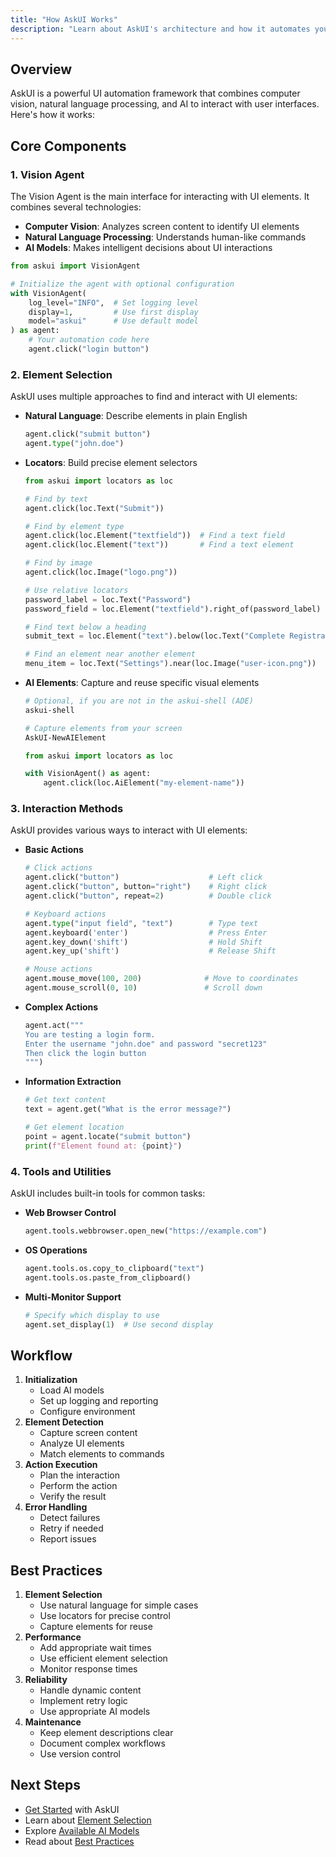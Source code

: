 ```yaml
---
title: "How AskUI Works"
description: "Learn about AskUI's architecture and how it automates your UI interactions"
---
```


## Overview

AskUI is a powerful UI automation framework that combines computer vision, natural language processing, and AI to interact with user interfaces. Here's how it works:

## Core Components

### 1. Vision Agent

The Vision Agent is the main interface for interacting with UI elements. It combines several technologies:

- **Computer Vision**: Analyzes screen content to identify UI elements
- **Natural Language Processing**: Understands human-like commands
- **AI Models**: Makes intelligent decisions about UI interactions

```python
from askui import VisionAgent

# Initialize the agent with optional configuration
with VisionAgent(
    log_level="INFO",  # Set logging level
    display=1,         # Use first display
    model="askui"      # Use default model
) as agent:
    # Your automation code here
    agent.click("login button")
```

### 2. Element Selection

AskUI uses multiple approaches to find and interact with UI elements:

- **Natural Language**: Describe elements in plain English

  ```python
  agent.click("submit button")
  agent.type("john.doe")
  ```
- **Locators**: Build precise element selectors

  ```python
  from askui import locators as loc
  
  # Find by text
  agent.click(loc.Text("Submit"))
  
  # Find by element type
  agent.click(loc.Element("textfield"))  # Find a text field
  agent.click(loc.Element("text"))       # Find a text element
  
  # Find by image
  agent.click(loc.Image("logo.png"))
  
  # Use relative locators
  password_label = loc.Text("Password")
  password_field = loc.Element("textfield").right_of(password_label)
  
  # Find text below a heading
  submit_text = loc.Element("text").below(loc.Text("Complete Registration"))
  
  # Find an element near another element
  menu_item = loc.Text("Settings").near(loc.Image("user-icon.png"))
  ```
- **AI Elements**: Capture and reuse specific visual elements

  ```powershell
  # Optional, if you are not in the askui-shell (ADE)
  askui-shell
  
  # Capture elements from your screen
  AskUI-NewAIElement
  ```

  ```python
  from askui import locators as loc
  
  with VisionAgent() as agent:
      agent.click(loc.AiElement("my-element-name"))
  ```

### 3. Interaction Methods

AskUI provides various ways to interact with UI elements:

- **Basic Actions**

  ```python
  # Click actions
  agent.click("button")                    # Left click
  agent.click("button", button="right")    # Right click
  agent.click("button", repeat=2)          # Double click
  
  # Keyboard actions
  agent.type("input field", "text")        # Type text
  agent.keyboard('enter')                  # Press Enter
  agent.key_down('shift')                  # Hold Shift
  agent.key_up('shift')                    # Release Shift
  
  # Mouse actions
  agent.mouse_move(100, 200)              # Move to coordinates
  agent.mouse_scroll(0, 10)               # Scroll down
  ```
- **Complex Actions**

  ```python
  agent.act("""
  You are testing a login form.
  Enter the username "john.doe" and password "secret123"
  Then click the login button
  """)
  ```
- **Information Extraction**

  ```python
  # Get text content
  text = agent.get("What is the error message?")
  
  # Get element location
  point = agent.locate("submit button")
  print(f"Element found at: {point}")
  ```

### 4. Tools and Utilities

AskUI includes built-in tools for common tasks:

- **Web Browser Control**

  ```python
  agent.tools.webbrowser.open_new("https://example.com")
  ```
- **OS Operations**

  ```python
  agent.tools.os.copy_to_clipboard("text")
  agent.tools.os.paste_from_clipboard()
  ```
- **Multi-Monitor Support**

  ```python
  # Specify which display to use
  agent.set_display(1)  # Use second display
  ```

## Workflow

1. **Initialization**
   - Load AI models
   - Set up logging and reporting
   - Configure environment
2. **Element Detection**
   - Capture screen content
   - Analyze UI elements
   - Match elements to commands
3. **Action Execution**
   - Plan the interaction
   - Perform the action
   - Verify the result
4. **Error Handling**
   - Detect failures
   - Retry if needed
   - Report issues

## Best Practices

1. **Element Selection**
   - Use natural language for simple cases
   - Use locators for precise control
   - Capture elements for reuse
2. **Performance**
   - Add appropriate wait times
   - Use efficient element selection
   - Monitor response times
3. **Reliability**
   - Handle dynamic content
   - Implement retry logic
   - Use appropriate AI models
4. **Maintenance**
   - Keep element descriptions clear
   - Document complex workflows
   - Use version control

## Next Steps

- [Get Started](/introduction/02-getting-started/01-prerequisites) with AskUI
- Learn about [Element Selection](/introduction/03-core-concepts/01-element-selection)
- Explore [Available AI Models](/introduction/04-ai-models/01-grounding-models)
- Read about [Best Practices](/introduction/03-core-concepts/03-agentic-mode)